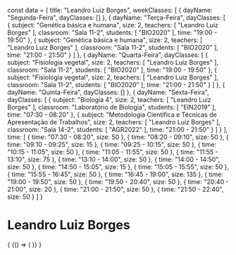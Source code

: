 const data = {
  title: "Leandro Luiz Borges",
  weekClasses: [
    {
      dayName: "Segunda-Feira",
      dayClasses: []
    },
    {
      dayName: "Terça-Feira",
      dayClasses: [
        {
          subject: "Genética básica e humana",
          size: 2,
          teachers: [
            "Leandro Luiz Borges"
          ],
          classroom: "Sala 11-2",
          students: [
            "BIO2020"
          ],
          time: "19:00 - 19:50"
        },
        {
          subject: "Genética básica e humana",
          size: 2,
          teachers: [
            "Leandro Luiz Borges"
          ],
          classroom: "Sala 11-2",
          students: [
            "BIO2020"
          ],
          time: "21:00 - 21:50"
        }
      ]
    },
    {
      dayName: "Quarta-Feira",
      dayClasses: [
        {
          subject: "Fisiologia vegetal",
          size: 2,
          teachers: [
            "Leandro Luiz Borges"
          ],
          classroom: "Sala 11-2",
          students: [
            "BIO2020"
          ],
          time: "19:00 - 19:50"
        },
        {
          subject: "Fisiologia vegetal",
          size: 2,
          teachers: [
            "Leandro Luiz Borges"
          ],
          classroom: "Sala 11-2",
          students: [
            "BIO2020"
          ],
          time: "21:00 - 21:50"
        }
      ]
    },
    {
      dayName: "Quinta-Feira",
      dayClasses: []
    },
    {
      dayName: "Sexta-Feira",
      dayClasses: [
        {
          subject: "Biologia 4",
          size: 2,
          teachers: [
            "Leandro Luiz Borges"
          ],
          classroom: "Laboratório de Biologia",
          students: [
            "EIN2019"
          ],
          time: "07:30 - 08:20"
        },
        {
          subject: "Metodologia Científica e Técnicas de Apresentação de Trabalhos",
          size: 2,
          teachers: [
            "Leandro Luiz Borges"
          ],
          classroom: "Sala 14-2",
          students: [
            "AGR2022"
          ],
          time: "21:00 - 21:50"
        }
      ]
    }
  ],
  time: [
    {
      time: "07:30 - 08:20",
      size: 50
    },
    {
      time: "08:20 - 09:10",
      size: 50
    },
    {
      time: "09:10 - 09:25",
      size: 15
    },
    {
      time: "09:25 - 10:15",
      size: 50
    },
    {
      time: "10:15 - 11:05",
      size: 50
    },
    {
      time: "11:05 - 11:55",
      size: 50
    },
    {
      time: "11:55 - 13:10",
      size: 75
    },
    {
      time: "13:10 - 14:00",
      size: 50
    },
    {
      time: "14:00 - 14:50",
      size: 50
    },
    {
      time: "14:50 - 15:05",
      size: 15
    },
    {
      time: "15:05 - 15:55",
      size: 50
    },
    {
      time: "15:55 - 16:45",
      size: 50
    },
    {
      time: "16:45 - 19:00",
      size: 135
    },
    {
      time: "19:00 - 19:50",
      size: 50
    },
    {
      time: "19:50 - 20:40",
      size: 50
    },
    {
      time: "20:40 - 21:00",
      size: 20
    },
    {
      time: "21:00 - 21:50",
      size: 50
    },
    {
      time: "21:50 - 22:40",
      size: 50
    }
  ]
}

# Leandro Luiz Borges

<div>
  {
    <BrowserOnly>
      {() => (
        <Grid
          title={data.title}
          weekClasses={data.weekClasses}
          time={data.time}
        />
      )}
    </BrowserOnly>
  }
</div>
